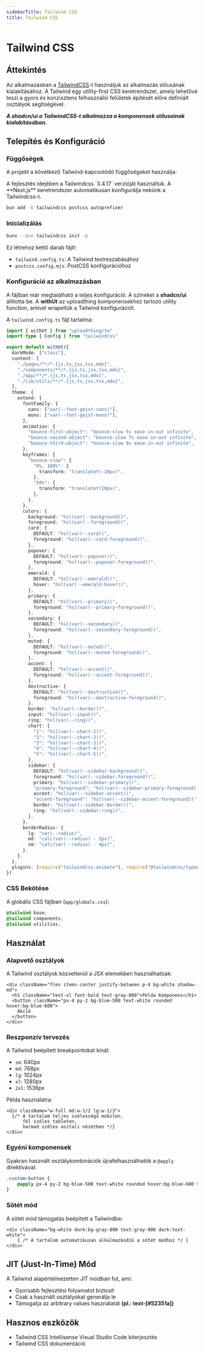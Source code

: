 ```yaml
---
sidebarTitle: Tailwind CSS
title: Tailwind CSS
---
```



# Tailwind CSS

## Áttekintés

Az alkalmazásban a [TailwindCSS](https://tailwindcss.com/)-t használjuk az alkalmazás stílusának kialakításához. A Tailwind egy utility-first CSS keretrendszer, amely lehetővé teszi a gyors és konzisztens felhasználói felületek építését előre definiált osztályok segítségével.

_**A shadcn/ui a TailwindCSS-t alkalmazza a komponensek stílusainak kialakításában.**_

## Telepítés és Konfiguráció

### Függőségek

A projekt a következő Tailwind-kapcsolódó függőségeket használja:

<Callout type="info">
    A fejlesztés idejében a Tailwindcss `3.4.17` verzióját használtuk. A **Next.js** keretrendszer automatikusan konfigurálja nekünk a Tailwindcss-t.
</Callout>

```sh
bun add -D tailwindcss postcss autoprefixer
```

### Inicializálás

```sh
bunx --bun tailwindcss init -p
```

Ez létrehoz kettő darab fájlt:

- `tailwind.config.ts`: A Tailwind testreszabásához
- `postcss.config.mjs`: PostCSS konfigurációhoz

### Konfiguráció az alkalmazásban

A fájlban már megtalálható a teljes konfiguráció. A színeket a **shadcn/ui** állította be.
A **withUt** az uploadthing komponensekhez tartozó utility function, amivel wrapeltük a Tailwind konfigurációt.

A `tailwind.config.ts` fájl tartalma:

```typescript filename="tailwind.config.ts"
import { withUt } from "uploadthing/tw"
import type { Config } from "tailwindcss"

export default withUt({
  darkMode: ["class"],
  content: [
    "./pages/**/*.{js,ts,jsx,tsx,mdx}",
    "./components/**/*.{js,ts,jsx,tsx,mdx}",
    "./app/**/*.{js,ts,jsx,tsx,mdx}",
    "./lib/utils/**/*.{js,ts,jsx,tsx,mdx}",
  ],
  theme: {
    extend: {
      fontFamily: {
        sans: ["var(--font-geist-sans)"],
        mono: ["var(--font-geist-mono)"],
      },
      animation: {
        "bounce-first-object": "bounce-slow 5s ease-in-out infinite",
        "bounce-second-object": "bounce-slow 7s ease-in-out infinite",
        "bounce-third-object": "bounce-slow 9s ease-in-out infinite",
      },
      keyframes: {
        "bounce-slow": {
          "0%, 100%": {
            transform: "translateY(-10px)",
          },
          "50%": {
            transform: "translateY(10px)",
          },
        },
      },
      colors: {
        background: "hsl(var(--background))",
        foreground: "hsl(var(--foreground))",
        card: {
          DEFAULT: "hsl(var(--card))",
          foreground: "hsl(var(--card-foreground))",
        },
        popover: {
          DEFAULT: "hsl(var(--popover))",
          foreground: "hsl(var(--popover-foreground))",
        },
        emerald: {
          DEFAULT: "hsl(var(--emerald))",
          hover: "hsl(var(--emerald-hover))",
        },
        primary: {
          DEFAULT: "hsl(var(--primary))",
          foreground: "hsl(var(--primary-foreground))",
        },
        secondary: {
          DEFAULT: "hsl(var(--secondary))",
          foreground: "hsl(var(--secondary-foreground))",
        },
        muted: {
          DEFAULT: "hsl(var(--muted))",
          foreground: "hsl(var(--muted-foreground))",
        },
        accent: {
          DEFAULT: "hsl(var(--accent))",
          foreground: "hsl(var(--accent-foreground))",
        },
        destructive: {
          DEFAULT: "hsl(var(--destructive))",
          foreground: "hsl(var(--destructive-foreground))",
        },
        border: "hsl(var(--border))",
        input: "hsl(var(--input))",
        ring: "hsl(var(--ring))",
        chart: {
          "1": "hsl(var(--chart-1))",
          "2": "hsl(var(--chart-2))",
          "3": "hsl(var(--chart-3))",
          "4": "hsl(var(--chart-4))",
          "5": "hsl(var(--chart-5))",
        },
        sidebar: {
          DEFAULT: "hsl(var(--sidebar-background))",
          foreground: "hsl(var(--sidebar-foreground))",
          primary: "hsl(var(--sidebar-primary))",
          "primary-foreground": "hsl(var(--sidebar-primary-foreground))",
          accent: "hsl(var(--sidebar-accent))",
          "accent-foreground": "hsl(var(--sidebar-accent-foreground))",
          border: "hsl(var(--sidebar-border))",
          ring: "hsl(var(--sidebar-ring))",
        },
      },
      borderRadius: {
        lg: "var(--radius)",
        md: "calc(var(--radius) - 2px)",
        sm: "calc(var(--radius) - 4px)",
      },
    },
  },
  plugins: [require("tailwindcss-animate"), require("@tailwindcss/typography")],
})
```

### CSS Bekötése

A globális CSS fájlban (`app/globals.css`):

```css
@tailwind base;
@tailwind components;
@tailwind utilities;
```

## Használat

### Alapvető osztályok

A Tailwind osztályok közvetlenül a JSX elemekben használhatóak:

```tsx
<div className="flex items-center justify-between p-4 bg-white shadow-md">
  <h1 className="text-xl font-bold text-gray-800">Példa Komponens</h1>
  <button className="px-4 py-2 bg-blue-500 text-white rounded hover:bg-blue-600">
    Akció
  </button>
</div>
```

### Reszponzív tervezés

A Tailwind beépített breakpointokat kínál:

- `sm`: 640px
- `md`: 768px
- `lg`: 1024px
- `xl`: 1280px
- `2xl`: 1536px

Példa használatra:

```tsx
<div className="w-full md:w-1/2 lg:w-1/3">
  {/* A tartalom teljes szélességű mobilon, 
      fél széles tableten, 
      harmad széles asztali nézetben */}
</div>
```

### Egyéni komponensek

Gyakran használt osztálykombinációk újrafelhasználhatók a `@apply` direktívával:

```css
.custom-button {
    @apply px-4 py-2 bg-blue-500 text-white rounded hover:bg-blue-600 transition-colors;
}
```

### Sötét mód

A sötét mód támogatás beépített a Tailwindbe:

```tsx
<div className="bg-white dark:bg-gray-800 text-gray-900 dark:text-white">
    { /* A tartalom automatikusan alkalmazkodik a sötét módhoz */ }
</div>
```

## JIT (Just-In-Time) Mód

A Tailwind alapértelmezetten JIT módban fut, ami:

- Gyorsabb fejlesztési folyamatot biztosít
- Csak a használt osztályokat generálja le
- Támogatja az arbitrary values használatát **(pl.: text-[#52351a])**

## Hasznos eszközök

- Tailwind CSS Intellisense Visual Studio Code kiterjesztés
- Tailwind CSS dokumentáció